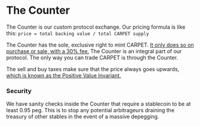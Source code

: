 
# The Counter

The Counter is our custom protocol exchange. Our pricing formula is like this: `price = total backing value / total CARPET supply`

The Counter has the sole, exclusive right to mint CARPET. [It only does so on purchase or sale, with a 30% fee.](./fees) The Counter is an integral part of our protocol. The only way you can trade CARPET is through the Counter.

The sell and buy taxes make sure that the price always goes upwards, [which is known as the Positive Value Invariant.](./number-go-up)

### Security

We have sanity checks inside the Counter that require a stablecoin to be at least 0.95 peg. This is to stop any potential arbitrageurs draining the treasury of other stables in the event of a massive depegging.

<Explanation />
